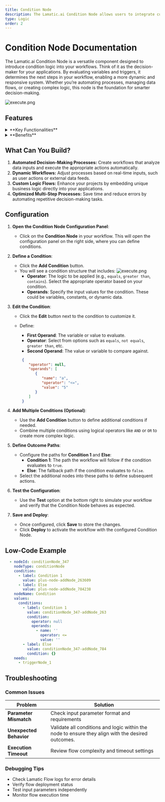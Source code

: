 ```yaml
---
title: Condition Node
description: The Lamatic.ai Condition Node allows users to integrate custom logic into their workflows with ease.
type: Logic
order: 2
---
```

# Condition Node Documentation

The Lamatic.ai Condition Node is a versatile component designed to introduce condition logic into your workflows. Think of it as the decision-maker for your applications. By evaluating variables and triggers, it determines the next steps in your workflow, enabling a more dynamic and responsive system. Whether you’re automating processes, managing data flows, or creating complex logic, this node is the foundation for smarter decision-making.

![execute.png](./img/condition/condition-node.png)

## Features
<details>
  <summary>
  **Key Functionalities**
  </summary>
  - **User-Friendly Interface:** Intuitive drag-and-drop design for building flows without coding expertise. 
  - **Event Triggering:** Define conditions that react to real-time events, ensuring dynamic responses. 
  - **Dynamic Input Handling:** Incorporate variables and real-time data to create adaptive flows. 
  - **Multi-Step Optimization:** Streamline lengthy flows by dynamically adjusting based on the outcomes of each step.
</details>

<details>
  <summary>
  **Benefits**
  </summary>
   - **Enhanced Decision-Making:** Automate complex logic with ease, reducing manual intervention.
   - **Increased Efficiency:** Adapt flows to real-time changes, ensuring processes remain optimized.
   - **Reduced Errors:** Automate repetitive decision-making tasks to minimize human error.
   - **Improved Scalability:** Build reusable and adaptable flow components for diverse applications.
</details>


## What Can You Build?

1. **Automated Decision-Making Processes:** Create workflows that analyze data inputs and execute the appropriate actions automatically.
1. **Dynamic Workflows:** Adjust processes based on real-time inputs, such as user actions or external data feeds.
1. **Custom Logic Flows:** Enhance your projects by embedding unique business logic directly into your applications.
1. **Optimized Multi-Step Processes:** Save time and reduce errors by automating repetitive decision-making tasks.



## Configuration

1. **Open the Condition Node Configuration Panel**:
   - Click on the **Condition Node** in your workflow. This will open the configuration panel on the right side, where you can define conditions.

2. **Define a Condition**:
   - Click the **Add Condition** button.
   - You will see a condition structure that includes:
      ![execute.png](./img/condition/condition-setup.png)
     - **Operator**: The logic to be applied (e.g., `equals`, `greater than`, `contains`). Select the appropriate operator based on your condition.
     - **Operands**: Specify the input values for the condition. These could be variables, constants, or dynamic data.

3. **Edit the Condition**:
   - Click the **Edit** button next to the condition to customize it.
   - Define:
     - **First Operand**: The variable or value to evaluate.
     - **Operator**: Select from options such as `equals`, `not equals`, `greater than`, etc.
     - **Second Operand**: The value or variable to compare against.

     ```json
      {
         "operator": null,
         "operands": [
            {
               "name": "a",
               "operator": "<=",
               "value": "5"
            }
         ]
      }
     ```

4. **Add Multiple Conditions (Optional)**:
   - Use the **Add Condition** button to define additional conditions if needed.
   - Combine multiple conditions using logical operators like `AND` or `OR` to create more complex logic.

5. **Define Outcome Paths**:
   - Configure the paths for **Condition 1** and **Else**:
     - **Condition 1**: The path the workflow will follow if the condition evaluates to `true`.
     - **Else**: The fallback path if the condition evaluates to `false`.
   - Select the additional nodes into these paths to define subsequent actions.

6. **Test the Configuration**:
   - Use the **Test** option at the bottom right to simulate your workflow and verify that the Condition Node behaves as expected.

7. **Save and Deploy**:
   - Once configured, click **Save** to store the changes.
   - Click **Deploy** to activate the workflow with the configured Condition Node.


## Low-Code Example

```yaml
  - nodeId: conditionNode_347
    nodeType: conditionNode
    condition:
      - label: Condition 1
        value: plus-node-addNode_263609
      - label: Else
        value: plus-node-addNode_784238
    nodeName: Condition
    values:
      conditions:
        - label: Condition 1
          value: conditionNode_347-addNode_263
          condition:
            operator: null
            operands:
              - name: ''
                operator: <=
                value: ''
        - label: Else
          value: conditionNode_347-addNode_784
          condition: {}
    needs:
      - triggerNode_1
```

## Troubleshooting

### Common Issues

| **Problem**            | **Solution**                                  |
| ---------------------- | --------------------------------------------- |
| **Parameter Mismatch** | Check input parameter format and requirements |
| **Unexpected Behavior** | Validate all conditions and logic within the node to ensure they align with the desired outcomes. |
| **Execution Timeout**  | Review flow complexity and timeout settings   |

### Debugging Tips

- Check Lamatic Flow logs for error details
- Verify flow deployment status
- Test input parameters independently
- Monitor flow execution time


